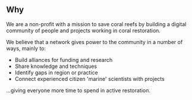 ## Why

We are a non-profit with a mission to save coral reefs by building a digital community of people and projects working in coral restoration.

We believe that a network gives power to the community in a number of ways, mainly to:
- Build alliances for funding and research
- Share knowledge and techniques
- Identify gaps in region or practice
- Connect experienced citizen 'marine' scientists with projects

...giving everyone more time to spend in active restoration.